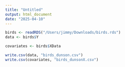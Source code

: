 ```yaml
---
title: "Untitled"
output: html_document
date: "2025-04-10"
---
```


```r
birds <- readRDS("/Users/jimmy/Downloads/birds.rds")
data <- birds$Y
```

```r
covariates <- birds$XData
```


```r
write.csv(data, "birds_dunson.csv")
write.csv(covariates, "birds_dunsonX.csv")
```
